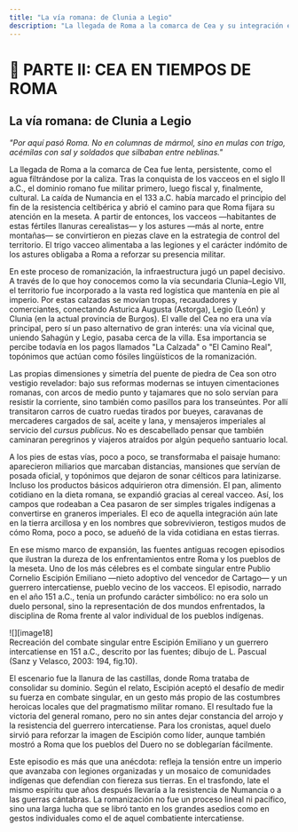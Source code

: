 ```yaml
---
title: "La vía romana: de Clunia a Legio"
description: "La llegada de Roma a la comarca de Cea y su integración en la red de calzadas del Imperio Romano, incluyendo el combate singular entre Escipión Emiliano y el guerrero intercatiense en 151 a.C."
---
```


# 📘 PARTE II: CEA EN TIEMPOS DE ROMA

## La vía romana: de Clunia a Legio

*"Por aquí pasó Roma. No en columnas de mármol, sino en mulas con trigo, acémilas con sal y soldados que silbaban entre neblinas."*

La llegada de Roma a la comarca de Cea fue lenta, persistente, como el agua filtrándose por la caliza. Tras la conquista de los vacceos en el siglo II a.C., el dominio romano fue militar primero, luego fiscal y, finalmente, cultural. La caída de Numancia en el 133 a.C. había marcado el principio del fin de la resistencia celtibérica y abrió el camino para que Roma fijara su atención en la meseta. A partir de entonces, los vacceos —habitantes de estas fértiles llanuras cerealistas— y los astures —más al norte, entre montañas— se convirtieron en piezas clave en la estrategia de control del territorio. El trigo vacceo alimentaba a las legiones y el carácter indómito de los astures obligaba a Roma a reforzar su presencia militar.

En este proceso de romanización, la infraestructura jugó un papel decisivo. A través de lo que hoy conocemos como la vía secundaria Clunia–Legio VII, el territorio fue incorporado a la vasta red logística que mantenía en pie al imperio. Por estas calzadas se movían tropas, recaudadores y comerciantes, conectando Asturica Augusta (Astorga), Legio (León) y Clunia (en la actual provincia de Burgos). El valle del Cea no era una vía principal, pero sí un paso alternativo de gran interés: una vía vicinal que, uniendo Sahagún y Legio, pasaba cerca de la villa. Esa importancia se percibe todavía en los pagos llamados "La Calzada" o "El Camino Real", topónimos que actúan como fósiles lingüísticos de la romanización.

Las propias dimensiones y simetría del puente de piedra de Cea son otro vestigio revelador: bajo sus reformas modernas se intuyen cimentaciones romanas, con arcos de medio punto y tajamares que no solo servían para resistir la corriente, sino también como pasillos para los transeúntes. Por allí transitaron carros de cuatro ruedas tirados por bueyes, caravanas de mercaderes cargados de sal, aceite y lana, y mensajeros imperiales al servicio del *cursus publicus*. No es descabellado pensar que también caminaran peregrinos y viajeros atraídos por algún pequeño santuario local.

A los pies de estas vías, poco a poco, se transformaba el paisaje humano: aparecieron miliarios que marcaban distancias, mansiones que servían de posada oficial, y topónimos que dejaron de sonar célticos para latinizarse. Incluso los productos básicos adquirieron otra dimensión. El pan, alimento cotidiano en la dieta romana, se expandió gracias al cereal vacceo. Así, los campos que rodeaban a Cea pasaron de ser simples trigales indígenas a convertirse en graneros imperiales. El eco de aquella integración aún late en la tierra arcillosa y en los nombres que sobrevivieron, testigos mudos de cómo Roma, poco a poco, se adueñó de la vida cotidiana en estas tierras.

En ese mismo marco de expansión, las fuentes antiguas recogen episodios que ilustran la dureza de los enfrentamientos entre Roma y los pueblos de la meseta. Uno de los más célebres es el combate singular entre Publio Cornelio Escipión Emiliano —nieto adoptivo del vencedor de Cartago— y un guerrero intercatiense, pueblo vecino de los vacceos. El episodio, narrado en el año 151 a.C., tenía un profundo carácter simbólico: no era solo un duelo personal, sino la representación de dos mundos enfrentados, la disciplina de Roma frente al valor individual de los pueblos indígenas.

![][image18]  
Recreación del combate singular entre Escipión Emiliano y un guerrero intercatiense en 151 a.C., descrito por las fuentes; dibujo de L. Pascual (Sanz y Velasco, 2003: 194, fig.10). 

El escenario fue la llanura de las castillas, donde Roma trataba de consolidar su dominio. Según el relato, Escipión aceptó el desafío de medir su fuerza en combate singular, en un gesto más propio de las costumbres heroicas locales que del pragmatismo militar romano. El resultado fue la victoria del general romano, pero no sin antes dejar constancia del arrojo y la resistencia del guerrero intercatiense. Para los cronistas, aquel duelo sirvió para reforzar la imagen de Escipión como líder, aunque también mostró a Roma que los pueblos del Duero no se doblegarían fácilmente.

Este episodio es más que una anécdota: refleja la tensión entre un imperio que avanzaba con legiones organizadas y un mosaico de comunidades indígenas que defendían con fiereza sus tierras. En el trasfondo, late el mismo espíritu que años después llevaría a la resistencia de Numancia o a las guerras cántabras. La romanización no fue un proceso lineal ni pacífico, sino una larga lucha que se libró tanto en los grandes asedios como en gestos individuales como el de aquel combatiente intercatiense.